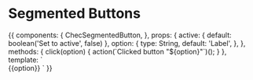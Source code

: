 
<Meta title="Components/Segmented Buttons" component={ChecSegmentedButton} />

# Segmented Buttons

<Props of={ChecSegmentedButton} />

<Preview>
  <Story name="Single Segmented Button">
    {{
      components: {
        ChecSegmentedButton,
      },
      props: {
        active: {
          default: boolean('Set to active', false)
        },
        option: {
          type: String,
          default: 'Label',
        },
      },
      methods: {
        click(option) {
          action(`Clicked button "${option}"`)();
        }
      },
      template: `
        <div class="flex justify-center font-lato uppercase mx-auto mx-auto p-16 bg-gray-100">
          <ChecSegmentedButton
            :active="active"
            @click="click(option)"
          >
            {{option}}
          </ChecSegmentedButton
        </div>`
    }}
  </Story>
</Preview>

